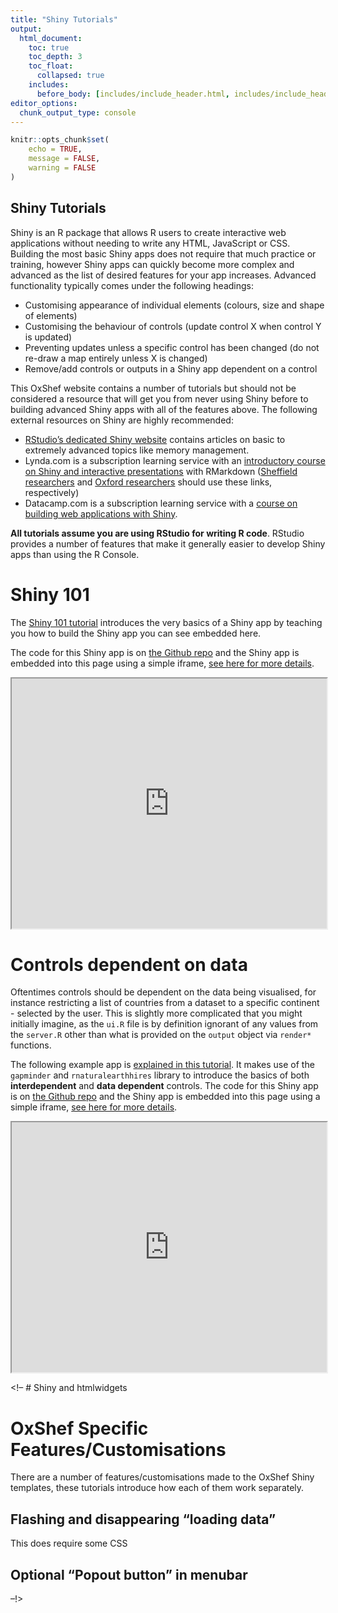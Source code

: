 ```yaml
---
title: "Shiny Tutorials"
output:
  html_document:
    toc: true
    toc_depth: 3
    toc_float:
      collapsed: true
    includes:
      before_body: [includes/include_header.html, includes/include_header_navpage.html]
editor_options: 
  chunk_output_type: console
---
```


```r
knitr::opts_chunk$set(
	echo = TRUE,
	message = FALSE,
	warning = FALSE
)
```

<h2>Shiny Tutorials</h2>

Shiny is an R package that allows R users to create interactive web applications without needing to write any HTML, JavaScript or CSS. Building the most basic Shiny apps does not require that much practice or training, however Shiny apps can quickly become more complex and advanced as the list of desired features for your app increases. Advanced functionality typically comes under the following headings:

- Customising appearance of individual elements (colours, size and shape of elements)
- Customising the behaviour of controls (update control X when control Y is updated)
- Preventing updates unless a specific control has been changed (do not re-draw a map entirely unless X is changed)
- Remove/add controls or outputs in a Shiny app dependent on a control

This OxShef website contains a number of tutorials but should not be considered a resource that will get you from never using Shiny before to building advanced Shiny apps with all of the features above. The following external resources on Shiny are highly recommended:

- [RStudio's dedicated Shiny website](https://shiny.rstudio.com/articles/) contains articles on basic to extremely advanced topics like memory management.
- Lynda.com is a subscription learning service with an [introductory course on Shiny and interactive presentations](https://www.lynda.com/RStudio-tutorials/Creating-Interactive-Presentations-Shiny-R/452087-2.html) with RMarkdown ([Sheffield researchers](https://www.lynda.com/RStudio-tutorials/Creating-Interactive-Presentations-Shiny-R/452087-2.html?org=shef.ac.uk) and [Oxford researchers](https://www.lynda.com/RStudio-tutorials/Creating-Interactive-Presentations-Shiny-R/452087-2.html?org=ox.ac.uk) should use these links, respectively)
- Datacamp.com is a subscription learning service with a [course on building web applications with Shiny](https://www.datacamp.com/courses/building-web-applications-in-r-with-shiny).

**All tutorials assume you are using RStudio for writing R code**. RStudio provides a number of features that make it generally easier to develop Shiny apps than using the R Console. 

# Shiny 101

<div class="row">

<div class="col-md-5">

The [Shiny 101 tutorial](tutorials_shiny101.html) introduces the very basics of a Shiny app by teaching you how to build the Shiny app you can see embedded here.

The code for this Shiny app is on [the Github repo](https://github.com/OxShef/oxshef_shiny/tree/master/tutorial-apps/shiny101) and the Shiny app is embedded into this page using a simple iframe, [see here for more details](deploy_shinyapps-io.html). 

</div>

<div class="col-md-7">

<iframe src="https://trainingidn.shinyapps.io/OxShef_shiny_tutorials_shiny101/" width="100%" height="400px"></iframe>

</div>

</div>


# Controls dependent on data

Oftentimes controls should be dependent on the data being visualised, for instance restricting a list of countries from a dataset to a specific continent - selected by the user. This is slightly more complicated that you might initially imagine, as the `ui.R` file is by definition ignorant of any values from the `server.R` other than what is provided on the `output` object via `render*` functions.

The following example app is [explained in this tutorial](tutorials_controls-dependent-on-data.html). It makes use of the `gapminder` and `rnaturalearthhires` library to introduce the basics of both **interdependent** and **data dependent** controls. The code for this Shiny app is on [the Github repo](https://github.com/OxShef/oxshef_shiny/tree/master/tutorial-apps/controls-dependent-on-data) and the Shiny app is embedded into this page using a simple iframe, [see here for more details](deploy_shinyapps-io.html). 

<iframe src="https://trainingidn.shinyapps.io/oxShef_shiny_tutorials_controls-depedendent-on-data/" width="100%" height="400px"></iframe>

<!--
# Shiny and htmlwidgets


# OxShef Specific Features/Customisations

There are a number of features/customisations made to the OxShef Shiny templates, these tutorials introduce how each of them work separately.

## Flashing and disappearing "loading data"

This does require some CSS

## Optional "Popout button" in menubar
--!>

